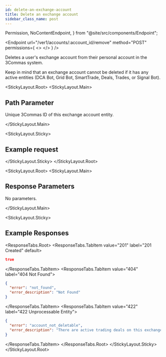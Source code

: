 ```yaml
---
id: delete-an-exchange-account
title: Delete an exchange account
sidebar_class_name: post
---
```


  Permission,
  NoContentEndpoint,
} from "@site/src/components/Endpoint";

<Endpoint
  url="/ver1/accounts/:account_id/remove"
  method="POST"
  permissions={
    <>
      <Permission title="Permission" description="ACCOUNTS_WRITE" />
      <Permission title="Security" description="SIGNED" />
    </>
  }
/>

Deletes a user's exchange account from their personal account in the 3Commas system.

<Informer variant="warning">
  Keep in mind that an exchange account cannot be deleted if it has any active
  entities (DCA Bot, Grid Bot, SmartTrade, Deals, Trades, or Signal Bot).
</Informer>

<Separator />

<StickyLayout.Root>
<StickyLayout.Main>

## Path Parameter

<ApiParam name="account_id" type="integer" id="account_id" required>
  Unique 3Commas ID of this exchange account entity.
</ApiParam>

</StickyLayout.Main>

<StickyLayout.Sticky>
## Example request

<NoContentEndpoint method="POST" endpoint="/ver1/accounts/12345678/remove" />

</StickyLayout.Sticky>
</StickyLayout.Root>

<StickyLayout.Root>
<StickyLayout.Main>

## Response Parameters

No parameters.

</StickyLayout.Main>

<StickyLayout.Sticky>

## Example Responses

<ResponseTabs.Root>
<ResponseTabs.TabItem value="201" label="201 Created" default>
```json
true
```
</ResponseTabs.TabItem>
<ResponseTabs.TabItem value="404" label="404 Not Found">
```json
{
  "error": "not_found",
  "error_description": "Not Found"
}
```
</ResponseTabs.TabItem>
<ResponseTabs.TabItem value="422" label="422 Unprocessable Entity">
```json
{
  "error": "account_not_deletable",
  "error_description": "There are active trading deals on this exchange. Close all trading operations and try again"
}
```
</ResponseTabs.TabItem>
</ResponseTabs.Root>
</StickyLayout.Sticky>
</StickyLayout.Root>
